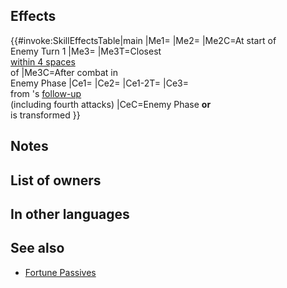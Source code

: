 {{Passive
|name=Leaden Regrets
|type=A
|exclusive=1
|canUseWeapon={{WeaponList|All}}
|canUseMove={{MoveList|All}}
|properties=random_owner
|1name=Leaden Regrets
|1tagid=SID_鉛色の残夢
|1effect=If unit can transform, transformation effects gain "if unit is within 2 spaces of a beast or dragon ally, or if number of adjacent allies other than beast or dragon allies ≤ 2" as a trigger condition (in addition to existing conditions).<br><br>If defending in Aether Raids, at the start of enemy turn 1, if conditions for transforming are met, unit transforms.<br><br>If unit is transformed or if foe initiates combat, inflicts Atk/Def-10 on foe, reduces damage from foe's follow-up attack by 80% ("follow-up attack" normally means only the second strike; for effects that grant "unit attacks twice," it means the third and fourth strikes), and reduces the percentage of foe's non-Special "reduce damage by X%" skills by 50% during combat (excluding area-of-effect Specials).<br><br>If foe initiates combat, after combat, the closest foes within 4 spaces of target who have yet to act have their actions end immediately.
|1cost=300
|1required=-
}}
==Effects==
{{#invoke:SkillEffectsTable|main
|Me1={{Eft|Added Transform Condition|if a {{Cwti|group=1|Dragon,Beast}} [[Dragon]]/[[Beast]]<br>{{Tgt|Ally}} is [[within 2 spaces]] '''or''' [[adjacent]]<br>non-[[Dragon]]/[[Beast]] {{Tgt|Allies}} ≤ 2}}
|Me2={{Eft|AR-D Transform}}
|Me2C=At start of<br>Enemy Turn 1
|Me3={{Eft|End Action}}
|Me3T=Closest {{Tgt|Foes}}<br>[[within 4 spaces]]<br>of {{Tgt|Target Foe}}
|Me3C=After combat in<br>Enemy Phase
|Ce1={{Eft|Temporary debuffs|Atk/Def|10}}
|Ce2={{Eft|Reduce Damage Reduction|50%}}
|Ce1-2T={{Tgt|Foe}}
|Ce3={{Eft|Damage Reduction|80%}}<br>from {{Tgt|Foe}}'s [[follow-up]]<br>(including fourth attacks)
|CeC=Enemy Phase '''or'''<br>{{Tgt|Unit}} is transformed
}}

==Notes==
{{TransformConditionAdd}}
{{IfFoeInitiates}}
{{Temporary debuffs}}
{{DamagePercentageReduction}}
{{Reduce Damage Reduction}}
{{After combat note}}
{{EndAction}}
==List of owners==
{{Skill Hero List}}
==In other languages==
{{OtherLanguages
|japanese=鉛色の残夢
|german=
|spanishEU=
|spanishLA=
|french=
|italian=
|chineseTW=
|portuguese=
}}
==See also==
{{See also skills|cond=(Description LIKE '%If unit can transform, transformation effects gain%' OR Description LIKE '%If defending in Aether Raids, at the start of enemy turn 1%' OR Description LIKE '%action%end%immediately%' AND Description NOT LIKE '%prevents%"%action%end%immediately%' AND Description NOT LIKE '%neutralize%%"%action%end%immediately%') AND Exclusive='1'}}
* [[Skill families/A Passives#Fortune|Fortune Passives]]
{{Passives Navbox|A}}